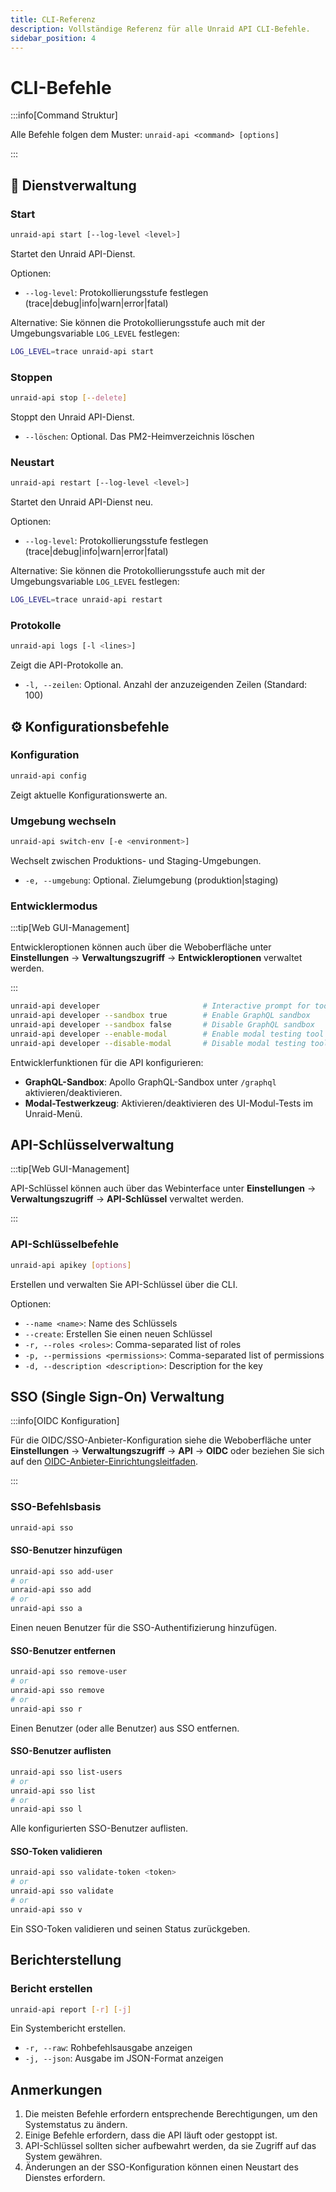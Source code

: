 ```yaml
---
title: CLI-Referenz
description: Vollständige Referenz für alle Unraid API CLI-Befehle.
sidebar_position: 4
---
```


# CLI-Befehle

:::info[Command Struktur]

Alle Befehle folgen dem Muster: `unraid-api <command> [options]`

:::

## 🚀 Dienstverwaltung

### Start

```bash
unraid-api start [--log-level <level>]
```

Startet den Unraid API-Dienst.

Optionen:

- `--log-level`: Protokollierungsstufe festlegen (trace|debug|info|warn|error|fatal)

Alternative: Sie können die Protokollierungsstufe auch mit der Umgebungsvariable `LOG_LEVEL` festlegen:

```bash
LOG_LEVEL=trace unraid-api start
```

### Stoppen

```bash
unraid-api stop [--delete]
```

Stoppt den Unraid API-Dienst.

- `--löschen`: Optional. Das PM2-Heimverzeichnis löschen

### Neustart

```bash
unraid-api restart [--log-level <level>]
```

Startet den Unraid API-Dienst neu.

Optionen:

- `--log-level`: Protokollierungsstufe festlegen (trace|debug|info|warn|error|fatal)

Alternative: Sie können die Protokollierungsstufe auch mit der Umgebungsvariable `LOG_LEVEL` festlegen:

```bash
LOG_LEVEL=trace unraid-api restart
```

### Protokolle

```bash
unraid-api logs [-l <lines>]
```

Zeigt die API-Protokolle an.

- `-l, --zeilen`: Optional. Anzahl der anzuzeigenden Zeilen (Standard: 100)

## ⚙️ Konfigurationsbefehle

### Konfiguration

```bash
unraid-api config
```

Zeigt aktuelle Konfigurationswerte an.

### Umgebung wechseln

```bash
unraid-api switch-env [-e <environment>]
```

Wechselt zwischen Produktions- und Staging-Umgebungen.

- `-e, --umgebung`: Optional. Zielumgebung (produktion|staging)

### Entwicklermodus

:::tip[Web GUI-Management]

Entwickleroptionen können auch über die Weboberfläche unter **Einstellungen** → **Verwaltungszugriff** → **Entwickleroptionen** verwaltet werden.

:::

```bash
unraid-api developer                       # Interactive prompt for tools
unraid-api developer --sandbox true        # Enable GraphQL sandbox
unraid-api developer --sandbox false       # Disable GraphQL sandbox
unraid-api developer --enable-modal        # Enable modal testing tool
unraid-api developer --disable-modal       # Disable modal testing tool
```

Entwicklerfunktionen für die API konfigurieren:

- **GraphQL-Sandbox**: Apollo GraphQL-Sandbox unter `/graphql` aktivieren/deaktivieren.
- **Modal-Testwerkzeug**: Aktivieren/deaktivieren des UI-Modul-Tests im Unraid-Menü.

## API-Schlüsselverwaltung

:::tip[Web GUI-Management]

API-Schlüssel können auch über das Webinterface unter **Einstellungen** → **Verwaltungszugriff** → **API-Schlüssel** verwaltet werden.

:::

### API-Schlüsselbefehle

```bash
unraid-api apikey [options]
```

Erstellen und verwalten Sie API-Schlüssel über die CLI.

Optionen:

- `--name <name>`: Name des Schlüssels
- `--create`: Erstellen Sie einen neuen Schlüssel
- `-r, --roles <roles>`: Comma-separated list of roles
- `-p, --permissions <permissions>`: Comma-separated list of permissions
- `-d, --description <description>`: Description for the key

## SSO (Single Sign-On) Verwaltung

:::info[OIDC Konfiguration]

Für die OIDC/SSO-Anbieter-Konfiguration siehe die Weboberfläche unter **Einstellungen** → **Verwaltungszugriff** → **API** → **OIDC** oder beziehen Sie sich auf den [OIDC-Anbieter-Einrichtungsleitfaden](./oidc-provider-setup.mdx).

:::

### SSO-Befehlsbasis

```bash
unraid-api sso
```

#### SSO-Benutzer hinzufügen

```bash
unraid-api sso add-user
# or
unraid-api sso add
# or
unraid-api sso a
```

Einen neuen Benutzer für die SSO-Authentifizierung hinzufügen.

#### SSO-Benutzer entfernen

```bash
unraid-api sso remove-user
# or
unraid-api sso remove
# or
unraid-api sso r
```

Einen Benutzer (oder alle Benutzer) aus SSO entfernen.

#### SSO-Benutzer auflisten

```bash
unraid-api sso list-users
# or
unraid-api sso list
# or
unraid-api sso l
```

Alle konfigurierten SSO-Benutzer auflisten.

#### SSO-Token validieren

```bash
unraid-api sso validate-token <token>
# or
unraid-api sso validate
# or
unraid-api sso v
```

Ein SSO-Token validieren und seinen Status zurückgeben.

## Berichterstellung

### Bericht erstellen

```bash
unraid-api report [-r] [-j]
```

Ein Systembericht erstellen.

- `-r, --raw`: Rohbefehlsausgabe anzeigen
- `-j, --json`: Ausgabe im JSON-Format anzeigen

## Anmerkungen

1. Die meisten Befehle erfordern entsprechende Berechtigungen, um den Systemstatus zu ändern.
2. Einige Befehle erfordern, dass die API läuft oder gestoppt ist.
3. API-Schlüssel sollten sicher aufbewahrt werden, da sie Zugriff auf das System gewähren.
4. Änderungen an der SSO-Konfiguration können einen Neustart des Dienstes erfordern.
